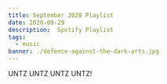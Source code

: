```yaml
---
title: September 2020 Playlist
date: 2020-09-29
description:  Spotify Playlist
tags:
  - music
banner: ./defence-against-the-dark-arts.jpg
---
```




UNTZ UNTZ UNTZ UNTZ!

<SpotifyPlayer
  uri="spotify:playlist:0jdKqqFxO8PGApMtWteM9j"
  size="large"
  theme="black"
  view="list"
/>

